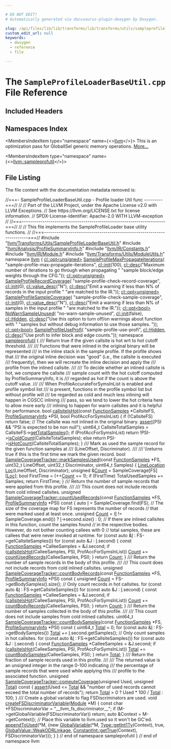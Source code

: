 ```yaml
---

# DO NOT EDIT!
# Automatically generated via docusaurus-plugin-doxygen by Doxygen.

slug: /api/files/lib/lib/transforms/lib/transforms/utils/sampleprofileloaderbaseutil-cpp
custom_edit_url: null
keywords:
  - doxygen
  - reference
  - file

---
```





# The `SampleProfileLoaderBaseUtil.cpp` File Reference

<DoxygenPage pluginConfig={pluginConfig}>



## Included Headers

<IncludesList>
<IncludesListItem
  filePath="llvm/Transforms/Utils/SampleProfileLoaderBaseUtil.h"
  permalink="/docs/api/files/include/include/llvm/include/llvm/transforms/include/llvm/transforms/utils/sampleprofileloaderbaseutil-h"
  isLocal="true" />
<IncludesListItem
  filePath="llvm/Analysis/ProfileSummaryInfo.h"
  permalink="/docs/api/files/include/include/llvm/include/llvm/analysis/profilesummaryinfo-h"
  isLocal="true" />
<IncludesListItem
  filePath="llvm/IR/Constants.h"
  permalink="/docs/api/files/include/include/llvm/include/llvm/ir/constants-h"
  isLocal="true" />
<IncludesListItem
  filePath="llvm/IR/Module.h"
  permalink="/docs/api/files/include/include/llvm/include/llvm/ir/module-h"
  isLocal="true" />
<IncludesListItem
  filePath="llvm/Transforms/Utils/ModuleUtils.h"
  permalink="/docs/api/files/include/include/llvm/include/llvm/transforms/include/llvm/transforms/utils/moduleutils-h"
  isLocal="true" />
</IncludesList>

## Namespaces Index

<MembersIndex>

<MembersIndexItem
  type="namespace"
  name={<><a href="/docs/api/namespaces/llvm">llvm</a></>}>
This is an optimization pass for GlobalISel generic memory operations. <a href="/docs/api/namespaces/llvm/#details">More...</a>
</MembersIndexItem>

<MembersIndexItem
  type="namespace"
  name={<><a href="/docs/api/namespaces/llvm/sampleprofutil">llvm::sampleprofutil</a></>}>
</MembersIndexItem>

</MembersIndex>


## File Listing

The file content with the documentation metadata removed is:

<ProgramListing>

<Link id="l00001" /><CodeLine lineNumber="1"><span class="doxyHighlightComment">//===- SampleProfileLoaderBaseUtil.cpp - Profile loader Util func ---------===//</span></CodeLine>
<Link id="l00002" /><CodeLine lineNumber="2"><span class="doxyHighlightComment">//</span></CodeLine>
<Link id="l00003" /><CodeLine lineNumber="3"><span class="doxyHighlightComment">// Part of the LLVM Project, under the Apache License v2.0 with LLVM Exceptions.</span></CodeLine>
<Link id="l00004" /><CodeLine lineNumber="4"><span class="doxyHighlightComment">// See https://llvm.org/LICENSE.txt for license information.</span></CodeLine>
<Link id="l00005" /><CodeLine lineNumber="5"><span class="doxyHighlightComment">// SPDX-License-Identifier: Apache-2.0 WITH LLVM-exception</span></CodeLine>
<Link id="l00006" /><CodeLine lineNumber="6"><span class="doxyHighlightComment">//</span></CodeLine>
<Link id="l00007" /><CodeLine lineNumber="7"><span class="doxyHighlightComment">//===----------------------------------------------------------------------===//</span></CodeLine>
<Link id="l00008" /><CodeLine lineNumber="8"><span class="doxyHighlightComment">//</span></CodeLine>
<Link id="l00009" /><CodeLine lineNumber="9"><span class="doxyHighlightComment">// This file implements the SampleProfileLoader base utility functions.</span></CodeLine>
<Link id="l00010" /><CodeLine lineNumber="10"><span class="doxyHighlightComment">//</span></CodeLine>
<Link id="l00011" /><CodeLine lineNumber="11"><span class="doxyHighlightComment">//===----------------------------------------------------------------------===//</span></CodeLine>
<Link id="l00012" /><CodeLine lineNumber="12"></CodeLine>
<Link id="l00013" /><CodeLine lineNumber="13"><span class="doxyHighlightPreprocessor">#include &quot;<a href="/docs/api/files/include/include/llvm/include/llvm/transforms/include/llvm/transforms/utils/sampleprofileloaderbaseutil-h">llvm/Transforms/Utils/SampleProfileLoaderBaseUtil.h</a>&quot;</span></CodeLine>
<Link id="l00014" /><CodeLine lineNumber="14"><span class="doxyHighlightPreprocessor">#include &quot;<a href="/docs/api/files/include/include/llvm/include/llvm/analysis/profilesummaryinfo-h">llvm/Analysis/ProfileSummaryInfo.h</a>&quot;</span></CodeLine>
<Link id="l00015" /><CodeLine lineNumber="15"><span class="doxyHighlightPreprocessor">#include &quot;<a href="/docs/api/files/include/include/llvm/include/llvm/ir/constants-h">llvm/IR/Constants.h</a>&quot;</span></CodeLine>
<Link id="l00016" /><CodeLine lineNumber="16"><span class="doxyHighlightPreprocessor">#include &quot;<a href="/docs/api/files/include/include/llvm/include/llvm/ir/module-h">llvm/IR/Module.h</a>&quot;</span></CodeLine>
<Link id="l00017" /><CodeLine lineNumber="17"><span class="doxyHighlightPreprocessor">#include &quot;<a href="/docs/api/files/include/include/llvm/include/llvm/transforms/include/llvm/transforms/utils/moduleutils-h">llvm/Transforms/Utils/ModuleUtils.h</a>&quot;</span></CodeLine>
<Link id="l00018" /><CodeLine lineNumber="18"></CodeLine>
<Link id="l00019" /><CodeLine lineNumber="19"><span class="doxyHighlightKeyword">namespace </span><span class="doxyHighlight"><a href="/docs/api/namespaces/llvm">llvm</a> &#123;</span></CodeLine>
<Link id="l00020" /><CodeLine lineNumber="20"></CodeLine>
<Link id="l00021" /><CodeLine lineNumber="21" lineLink="/docs/api/namespaces/llvm/#aba7e60d95a0e81f95d28c088a299e965"><span class="doxyHighlight"><a href="/docs/api/classes/llvm/cl/opt">cl::opt&lt;unsigned&gt;</a> <a href="/docs/api/namespaces/llvm/#a52f8beb60878a03b2ea1f75b6c2e08b9">SampleProfileMaxPropagateIterations</a>(</span></CodeLine>
<Link id="l00022" /><CodeLine lineNumber="22"><span class="doxyHighlight">    </span><span class="doxyHighlightStringLiteral">&quot;sample-profile-max-propagate-iterations&quot;</span><span class="doxyHighlight">, <a href="/docs/api/namespaces/llvm/cl/#ac12e6a8f3a1b511f0dee2ed6de0ae806">cl::init</a>(100),</span></CodeLine>
<Link id="l00023" /><CodeLine lineNumber="23"><span class="doxyHighlight">    <a href="/docs/api/structs/llvm/cl/desc">cl::desc</a>(</span><span class="doxyHighlightStringLiteral">&quot;Maximum number of iterations to go through when propagating &quot;</span></CodeLine>
<Link id="l00024" /><CodeLine lineNumber="24"><span class="doxyHighlight">             </span><span class="doxyHighlightStringLiteral">&quot;sample block/edge weights through the CFG.&quot;</span><span class="doxyHighlight">));</span></CodeLine>
<Link id="l00025" /><CodeLine lineNumber="25"></CodeLine>
<Link id="l00026" /><CodeLine lineNumber="26" lineLink="/docs/api/namespaces/llvm/#a3c957df86911a5f87e32af76ae98d2d8"><span class="doxyHighlight"><a href="/docs/api/classes/llvm/cl/opt">cl::opt&lt;unsigned&gt;</a> <a href="/docs/api/namespaces/llvm/#a4f549b38dfc4e0ddd2c4769bb63e03be">SampleProfileRecordCoverage</a>(</span></CodeLine>
<Link id="l00027" /><CodeLine lineNumber="27"><span class="doxyHighlight">    </span><span class="doxyHighlightStringLiteral">&quot;sample-profile-check-record-coverage&quot;</span><span class="doxyHighlight">, <a href="/docs/api/namespaces/llvm/cl/#ac12e6a8f3a1b511f0dee2ed6de0ae806">cl::init</a>(0), <a href="/docs/api/structs/llvm/cl/value-desc">cl::value&#95;desc</a>(</span><span class="doxyHighlightStringLiteral">&quot;N&quot;</span><span class="doxyHighlight">),</span></CodeLine>
<Link id="l00028" /><CodeLine lineNumber="28"><span class="doxyHighlight">    <a href="/docs/api/structs/llvm/cl/desc">cl::desc</a>(</span><span class="doxyHighlightStringLiteral">&quot;Emit a warning if less than N% of records in the input profile &quot;</span></CodeLine>
<Link id="l00029" /><CodeLine lineNumber="29"><span class="doxyHighlight">             </span><span class="doxyHighlightStringLiteral">&quot;are matched to the IR.&quot;</span><span class="doxyHighlight">));</span></CodeLine>
<Link id="l00030" /><CodeLine lineNumber="30"></CodeLine>
<Link id="l00031" /><CodeLine lineNumber="31" lineLink="/docs/api/namespaces/llvm/#abb7c34b7ae04d26f7422bc8898af33b2"><span class="doxyHighlight"><a href="/docs/api/classes/llvm/cl/opt">cl::opt&lt;unsigned&gt;</a> <a href="/docs/api/namespaces/llvm/#a4c0c9d54b482a33deaf3c8c2b5a05652">SampleProfileSampleCoverage</a>(</span></CodeLine>
<Link id="l00032" /><CodeLine lineNumber="32"><span class="doxyHighlight">    </span><span class="doxyHighlightStringLiteral">&quot;sample-profile-check-sample-coverage&quot;</span><span class="doxyHighlight">, <a href="/docs/api/namespaces/llvm/cl/#ac12e6a8f3a1b511f0dee2ed6de0ae806">cl::init</a>(0), <a href="/docs/api/structs/llvm/cl/value-desc">cl::value&#95;desc</a>(</span><span class="doxyHighlightStringLiteral">&quot;N&quot;</span><span class="doxyHighlight">),</span></CodeLine>
<Link id="l00033" /><CodeLine lineNumber="33"><span class="doxyHighlight">    <a href="/docs/api/structs/llvm/cl/desc">cl::desc</a>(</span><span class="doxyHighlightStringLiteral">&quot;Emit a warning if less than N% of samples in the input profile &quot;</span></CodeLine>
<Link id="l00034" /><CodeLine lineNumber="34"><span class="doxyHighlight">             </span><span class="doxyHighlightStringLiteral">&quot;are matched to the IR.&quot;</span><span class="doxyHighlight">));</span></CodeLine>
<Link id="l00035" /><CodeLine lineNumber="35"></CodeLine>
<Link id="l00036" /><CodeLine lineNumber="36" lineLink="/docs/api/namespaces/llvm/#a5025cea5e5508953a2b74aff59c44428"><span class="doxyHighlight"><a href="/docs/api/classes/llvm/cl/opt">cl::opt&lt;bool&gt;</a> <a href="/docs/api/namespaces/llvm/#a921b74c15d3400979374dec5abb8ea31">NoWarnSampleUnused</a>(</span></CodeLine>
<Link id="l00037" /><CodeLine lineNumber="37"><span class="doxyHighlight">    </span><span class="doxyHighlightStringLiteral">&quot;no-warn-sample-unused&quot;</span><span class="doxyHighlight">, <a href="/docs/api/namespaces/llvm/cl/#ac12e6a8f3a1b511f0dee2ed6de0ae806">cl::init</a>(</span><span class="doxyHighlightKeyword">false</span><span class="doxyHighlight">), <a href="/docs/api/namespaces/llvm/cl/#a68075925a54790e71ca790e1d4f21a40a263ac008d8d31f13ce460395fc4cf7e6">cl::Hidden</a>,</span></CodeLine>
<Link id="l00038" /><CodeLine lineNumber="38"><span class="doxyHighlight">    <a href="/docs/api/structs/llvm/cl/desc">cl::desc</a>(</span><span class="doxyHighlightStringLiteral">&quot;Use this option to turn off/on warnings about function with &quot;</span></CodeLine>
<Link id="l00039" /><CodeLine lineNumber="39"><span class="doxyHighlight">             </span><span class="doxyHighlightStringLiteral">&quot;samples but without debug information to use those samples. &quot;</span><span class="doxyHighlight">));</span></CodeLine>
<Link id="l00040" /><CodeLine lineNumber="40"></CodeLine>
<Link id="l00041" /><CodeLine lineNumber="41" lineLink="/docs/api/namespaces/llvm/#a08f612e50e4513ed040125fa3d1a35dc"><span class="doxyHighlight"><a href="/docs/api/classes/llvm/cl/opt">cl::opt&lt;bool&gt;</a> <a href="/docs/api/namespaces/llvm/#a6074db8acc6aa7a2f810d5918a793e87">SampleProfileUseProfi</a>(</span></CodeLine>
<Link id="l00042" /><CodeLine lineNumber="42"><span class="doxyHighlight">    </span><span class="doxyHighlightStringLiteral">&quot;sample-profile-use-profi&quot;</span><span class="doxyHighlight">, <a href="/docs/api/namespaces/llvm/cl/#a68075925a54790e71ca790e1d4f21a40a263ac008d8d31f13ce460395fc4cf7e6">cl::Hidden</a>,</span></CodeLine>
<Link id="l00043" /><CodeLine lineNumber="43"><span class="doxyHighlight">    <a href="/docs/api/structs/llvm/cl/desc">cl::desc</a>(</span><span class="doxyHighlightStringLiteral">&quot;Use profi to infer block and edge counts.&quot;</span><span class="doxyHighlight">));</span></CodeLine>
<Link id="l00044" /><CodeLine lineNumber="44"></CodeLine>
<Link id="l00045" /><CodeLine lineNumber="45"><span class="doxyHighlightKeyword">namespace </span><span class="doxyHighlight"><a href="/docs/api/namespaces/llvm/sampleprofutil">sampleprofutil</a> &#123;</span></CodeLine>
<Link id="l00046" /><CodeLine lineNumber="46"></CodeLine>
<Link id="l00047" /><CodeLine lineNumber="47"><span class="doxyHighlightComment">/// Return true if the given callsite is hot wrt to hot cutoff threshold.</span></CodeLine>
<Link id="l00048" /><CodeLine lineNumber="48"><span class="doxyHighlightComment">///</span></CodeLine>
<Link id="l00049" /><CodeLine lineNumber="49"><span class="doxyHighlightComment">/// Functions that were inlined in the original binary will be represented</span></CodeLine>
<Link id="l00050" /><CodeLine lineNumber="50"><span class="doxyHighlightComment">/// in the inline stack in the sample profile. If the profile shows that</span></CodeLine>
<Link id="l00051" /><CodeLine lineNumber="51"><span class="doxyHighlightComment">/// the original inline decision was &quot;good&quot; (i.e., the callsite is executed</span></CodeLine>
<Link id="l00052" /><CodeLine lineNumber="52"><span class="doxyHighlightComment">/// frequently), then we will recreate the inline decision and apply the</span></CodeLine>
<Link id="l00053" /><CodeLine lineNumber="53"><span class="doxyHighlightComment">/// profile from the inlined callsite.</span></CodeLine>
<Link id="l00054" /><CodeLine lineNumber="54"><span class="doxyHighlightComment">///</span></CodeLine>
<Link id="l00055" /><CodeLine lineNumber="55"><span class="doxyHighlightComment">/// To decide whether an inlined callsite is hot, we compare the callsite</span></CodeLine>
<Link id="l00056" /><CodeLine lineNumber="56"><span class="doxyHighlightComment">/// sample count with the hot cutoff computed by ProfileSummaryInfo, it is</span></CodeLine>
<Link id="l00057" /><CodeLine lineNumber="57"><span class="doxyHighlightComment">/// regarded as hot if the count is above the cutoff value.</span></CodeLine>
<Link id="l00058" /><CodeLine lineNumber="58"><span class="doxyHighlightComment">///</span></CodeLine>
<Link id="l00059" /><CodeLine lineNumber="59"><span class="doxyHighlightComment">/// When ProfileAccurateForSymsInList is enabled and profile symbol list</span></CodeLine>
<Link id="l00060" /><CodeLine lineNumber="60"><span class="doxyHighlightComment">/// is present, functions in the profile symbol list but without profile will</span></CodeLine>
<Link id="l00061" /><CodeLine lineNumber="61"><span class="doxyHighlightComment">/// be regarded as cold and much less inlining will happen in CGSCC inlining</span></CodeLine>
<Link id="l00062" /><CodeLine lineNumber="62"><span class="doxyHighlightComment">/// pass, so we tend to lower the hot criteria here to allow more early</span></CodeLine>
<Link id="l00063" /><CodeLine lineNumber="63"><span class="doxyHighlightComment">/// inlining to happen for warm callsites and it is helpful for performance.</span></CodeLine>
<Link id="l00064" /><CodeLine lineNumber="64" lineLink="/docs/api/namespaces/llvm/sampleprofutil/#ab6789a9522443425d339fa34c25f89d5"><span class="doxyHighlightKeywordType">bool</span><span class="doxyHighlight"> <a href="/docs/api/namespaces/llvm/sampleprofutil/#ab6789a9522443425d339fa34c25f89d5">callsiteIsHot</a>(</span><span class="doxyHighlightKeyword">const</span><span class="doxyHighlight"> <a href="/docs/api/classes/llvm/sampleprof/functionsamples">FunctionSamples</a> &#42;CallsiteFS, <a href="/docs/api/classes/llvm/profilesummaryinfo">ProfileSummaryInfo</a> &#42;PSI,</span></CodeLine>
<Link id="l00065" /><CodeLine lineNumber="65"><span class="doxyHighlight">                   </span><span class="doxyHighlightKeywordType">bool</span><span class="doxyHighlight"> ProfAccForSymsInList) &#123;</span></CodeLine>
<Link id="l00066" /><CodeLine lineNumber="66"><span class="doxyHighlight">  </span><span class="doxyHighlightKeywordFlow">if</span><span class="doxyHighlight"> (!CallsiteFS)</span></CodeLine>
<Link id="l00067" /><CodeLine lineNumber="67"><span class="doxyHighlight">    </span><span class="doxyHighlightKeywordFlow">return</span><span class="doxyHighlight"> </span><span class="doxyHighlightKeyword">false</span><span class="doxyHighlight">; </span><span class="doxyHighlightComment">// The callsite was not inlined in the original binary.</span></CodeLine>
<Link id="l00068" /><CodeLine lineNumber="68"></CodeLine>
<Link id="l00069" /><CodeLine lineNumber="69"><span class="doxyHighlight">  <a href="/docs/api/files/lib/lib/target/lib/target/amdgpu/silowercontrolflow-cpp/#a4868c5d81c5ccc98c47aeab6244346a0">assert</a>(PSI &amp;&amp; </span><span class="doxyHighlightStringLiteral">&quot;PSI is expected to be non null&quot;</span><span class="doxyHighlight">);</span></CodeLine>
<Link id="l00070" /><CodeLine lineNumber="70"><span class="doxyHighlight">  uint64&#95;t CallsiteTotalSamples = CallsiteFS-&gt;<a href="/docs/api/classes/llvm/sampleprof/functionsamples/#adb2786061d3e569b42b7d661ccc57484">getTotalSamples</a>();</span></CodeLine>
<Link id="l00071" /><CodeLine lineNumber="71"><span class="doxyHighlight">  </span><span class="doxyHighlightKeywordFlow">if</span><span class="doxyHighlight"> (ProfAccForSymsInList)</span></CodeLine>
<Link id="l00072" /><CodeLine lineNumber="72"><span class="doxyHighlight">    </span><span class="doxyHighlightKeywordFlow">return</span><span class="doxyHighlight"> !PSI-&gt;<a href="/docs/api/classes/llvm/profilesummaryinfo/#a5f58eb949321536363605ac9920a95cb">isColdCount</a>(CallsiteTotalSamples);</span></CodeLine>
<Link id="l00073" /><CodeLine lineNumber="73"><span class="doxyHighlight">  </span><span class="doxyHighlightKeywordFlow">else</span></CodeLine>
<Link id="l00074" /><CodeLine lineNumber="74"><span class="doxyHighlight">    </span><span class="doxyHighlightKeywordFlow">return</span><span class="doxyHighlight"> PSI-&gt;<a href="/docs/api/classes/llvm/profilesummaryinfo/#ac46d4d55dd867977ba88d57a170e31de">isHotCount</a>(CallsiteTotalSamples);</span></CodeLine>
<Link id="l00075" /><CodeLine lineNumber="75"><span class="doxyHighlight">&#125;</span></CodeLine>
<Link id="l00076" /><CodeLine lineNumber="76"></CodeLine>
<Link id="l00077" /><CodeLine lineNumber="77"><span class="doxyHighlightComment">/// Mark as used the sample record for the given function samples at</span></CodeLine>
<Link id="l00078" /><CodeLine lineNumber="78"><span class="doxyHighlightComment">/// (LineOffset, Discriminator).</span></CodeLine>
<Link id="l00079" /><CodeLine lineNumber="79"><span class="doxyHighlightComment">///</span></CodeLine>
<Link id="l00080" /><CodeLine lineNumber="80"><span class="doxyHighlightComment">/// \\returns true if this is the first time we mark the given record.</span></CodeLine>
<Link id="l00081" /><CodeLine lineNumber="81" lineLink="/docs/api/classes/llvm/sampleprofutil/samplecoveragetracker/#adb303c9c849d1db014aac9dc66d344c8"><span class="doxyHighlightKeywordType">bool</span><span class="doxyHighlight"> <a href="/docs/api/classes/llvm/sampleprofutil/samplecoveragetracker/#adb303c9c849d1db014aac9dc66d344c8">SampleCoverageTracker::markSamplesUsed</a>(</span><span class="doxyHighlightKeyword">const</span><span class="doxyHighlight"> <a href="/docs/api/classes/llvm/sampleprof/functionsamples">FunctionSamples</a> &#42;FS,</span></CodeLine>
<Link id="l00082" /><CodeLine lineNumber="82"><span class="doxyHighlight">                                            uint32&#95;t LineOffset,</span></CodeLine>
<Link id="l00083" /><CodeLine lineNumber="83"><span class="doxyHighlight">                                            uint32&#95;t Discriminator,</span></CodeLine>
<Link id="l00084" /><CodeLine lineNumber="84"><span class="doxyHighlight">                                            uint64&#95;t Samples) &#123;</span></CodeLine>
<Link id="l00085" /><CodeLine lineNumber="85"><span class="doxyHighlight">  <a href="/docs/api/structs/llvm/sampleprof/linelocation">LineLocation</a> <a href="/docs/api/namespaces/llvm/loc">Loc</a>(LineOffset, Discriminator);</span></CodeLine>
<Link id="l00086" /><CodeLine lineNumber="86"><span class="doxyHighlight">  </span><span class="doxyHighlightKeywordType">unsigned</span><span class="doxyHighlight"> &amp;<a href="/docs/api/namespaces/llvm/#a845e08be4b0320d66901a66b0c0e9509">Count</a> = SampleCoverage&#91;FS&#93;&#91;<a href="/docs/api/namespaces/llvm/loc">Loc</a>&#93;;</span></CodeLine>
<Link id="l00087" /><CodeLine lineNumber="87"><span class="doxyHighlight">  </span><span class="doxyHighlightKeywordType">bool</span><span class="doxyHighlight"> FirstTime = (++<a href="/docs/api/namespaces/llvm/#a845e08be4b0320d66901a66b0c0e9509">Count</a> == 1);</span></CodeLine>
<Link id="l00088" /><CodeLine lineNumber="88"><span class="doxyHighlight">  </span><span class="doxyHighlightKeywordFlow">if</span><span class="doxyHighlight"> (FirstTime)</span></CodeLine>
<Link id="l00089" /><CodeLine lineNumber="89"><span class="doxyHighlight">    TotalUsedSamples += Samples;</span></CodeLine>
<Link id="l00090" /><CodeLine lineNumber="90"><span class="doxyHighlight">  </span><span class="doxyHighlightKeywordFlow">return</span><span class="doxyHighlight"> FirstTime;</span></CodeLine>
<Link id="l00091" /><CodeLine lineNumber="91"><span class="doxyHighlight">&#125;</span></CodeLine>
<Link id="l00092" /><CodeLine lineNumber="92"></CodeLine>
<Link id="l00093" /><CodeLine lineNumber="93"><span class="doxyHighlightComment">/// Return the number of sample records that were applied from this profile.</span></CodeLine>
<Link id="l00094" /><CodeLine lineNumber="94"><span class="doxyHighlightComment">///</span></CodeLine>
<Link id="l00095" /><CodeLine lineNumber="95"><span class="doxyHighlightComment">/// This count does not include records from cold inlined callsites.</span></CodeLine>
<Link id="l00096" /><CodeLine lineNumber="96"><span class="doxyHighlightKeywordType">unsigned</span></CodeLine>
<Link id="l00097" /><CodeLine lineNumber="97" lineLink="/docs/api/classes/llvm/sampleprofutil/samplecoveragetracker/#a3dd722b8bbc4b043fd9a360f68aead04"><span class="doxyHighlight"><a href="/docs/api/classes/llvm/sampleprofutil/samplecoveragetracker/#a3dd722b8bbc4b043fd9a360f68aead04">SampleCoverageTracker::countUsedRecords</a>(</span><span class="doxyHighlightKeyword">const</span><span class="doxyHighlight"> <a href="/docs/api/classes/llvm/sampleprof/functionsamples">FunctionSamples</a> &#42;FS,</span></CodeLine>
<Link id="l00098" /><CodeLine lineNumber="98"><span class="doxyHighlight">                                        <a href="/docs/api/classes/llvm/profilesummaryinfo">ProfileSummaryInfo</a> &#42;PSI)</span><span class="doxyHighlightKeyword"> const </span><span class="doxyHighlight">&#123;</span></CodeLine>
<Link id="l00099" /><CodeLine lineNumber="99"><span class="doxyHighlight">  </span><span class="doxyHighlightKeyword">auto</span><span class="doxyHighlight"> <a href="/docs/api/files/lib/lib/support/md5-cpp/#ac0eafdc9ee161b71e7af98af736952fd">I</a> = SampleCoverage.find(FS);</span></CodeLine>
<Link id="l00100" /><CodeLine lineNumber="100"></CodeLine>
<Link id="l00101" /><CodeLine lineNumber="101"><span class="doxyHighlight">  </span><span class="doxyHighlightComment">// The size of the coverage map for FS represents the number of records</span></CodeLine>
<Link id="l00102" /><CodeLine lineNumber="102"><span class="doxyHighlight">  </span><span class="doxyHighlightComment">// that were marked used at least once.</span></CodeLine>
<Link id="l00103" /><CodeLine lineNumber="103"><span class="doxyHighlight">  </span><span class="doxyHighlightKeywordType">unsigned</span><span class="doxyHighlight"> <a href="/docs/api/namespaces/llvm/#a845e08be4b0320d66901a66b0c0e9509">Count</a> = (<a href="/docs/api/files/lib/lib/support/md5-cpp/#ac0eafdc9ee161b71e7af98af736952fd">I</a> != SampleCoverage.end()) ? <a href="/docs/api/files/lib/lib/support/md5-cpp/#ac0eafdc9ee161b71e7af98af736952fd">I</a>-&gt;second.size() : 0;</span></CodeLine>
<Link id="l00104" /><CodeLine lineNumber="104"></CodeLine>
<Link id="l00105" /><CodeLine lineNumber="105"><span class="doxyHighlight">  </span><span class="doxyHighlightComment">// If there are inlined callsites in this function, count the samples found</span></CodeLine>
<Link id="l00106" /><CodeLine lineNumber="106"><span class="doxyHighlight">  </span><span class="doxyHighlightComment">// in the respective bodies. However, do not bother counting callees with 0</span></CodeLine>
<Link id="l00107" /><CodeLine lineNumber="107"><span class="doxyHighlight">  </span><span class="doxyHighlightComment">// total samples, these are callees that were never invoked at runtime.</span></CodeLine>
<Link id="l00108" /><CodeLine lineNumber="108"><span class="doxyHighlight">  </span><span class="doxyHighlightKeywordFlow">for</span><span class="doxyHighlight"> (</span><span class="doxyHighlightKeyword">const</span><span class="doxyHighlight"> </span><span class="doxyHighlightKeyword">auto</span><span class="doxyHighlight"> &amp;<a href="/docs/api/files/lib/lib/support/md5-cpp/#ac0eafdc9ee161b71e7af98af736952fd">I</a> : FS-&gt;getCallsiteSamples())</span></CodeLine>
<Link id="l00109" /><CodeLine lineNumber="109"><span class="doxyHighlight">    </span><span class="doxyHighlightKeywordFlow">for</span><span class="doxyHighlight"> (</span><span class="doxyHighlightKeyword">const</span><span class="doxyHighlight"> </span><span class="doxyHighlightKeyword">auto</span><span class="doxyHighlight"> &amp;J : <a href="/docs/api/files/lib/lib/support/md5-cpp/#ac0eafdc9ee161b71e7af98af736952fd">I</a>.second) &#123;</span></CodeLine>
<Link id="l00110" /><CodeLine lineNumber="110"><span class="doxyHighlight">      </span><span class="doxyHighlightKeyword">const</span><span class="doxyHighlight"> <a href="/docs/api/classes/llvm/sampleprof/functionsamples">FunctionSamples</a> &#42;CalleeSamples = &amp;J.second;</span></CodeLine>
<Link id="l00111" /><CodeLine lineNumber="111"><span class="doxyHighlight">      </span><span class="doxyHighlightKeywordFlow">if</span><span class="doxyHighlight"> (<a href="/docs/api/namespaces/llvm/sampleprofutil/#ab6789a9522443425d339fa34c25f89d5">callsiteIsHot</a>(CalleeSamples, PSI, ProfAccForSymsInList))</span></CodeLine>
<Link id="l00112" /><CodeLine lineNumber="112"><span class="doxyHighlight">        <a href="/docs/api/namespaces/llvm/#a845e08be4b0320d66901a66b0c0e9509">Count</a> += <a href="/docs/api/classes/llvm/sampleprofutil/samplecoveragetracker/#a3dd722b8bbc4b043fd9a360f68aead04">countUsedRecords</a>(CalleeSamples, PSI);</span></CodeLine>
<Link id="l00113" /><CodeLine lineNumber="113"><span class="doxyHighlight">    &#125;</span></CodeLine>
<Link id="l00114" /><CodeLine lineNumber="114"></CodeLine>
<Link id="l00115" /><CodeLine lineNumber="115"><span class="doxyHighlight">  </span><span class="doxyHighlightKeywordFlow">return</span><span class="doxyHighlight"> <a href="/docs/api/namespaces/llvm/#a845e08be4b0320d66901a66b0c0e9509">Count</a>;</span></CodeLine>
<Link id="l00116" /><CodeLine lineNumber="116"><span class="doxyHighlight">&#125;</span></CodeLine>
<Link id="l00117" /><CodeLine lineNumber="117"></CodeLine>
<Link id="l00118" /><CodeLine lineNumber="118"><span class="doxyHighlightComment">/// Return the number of sample records in the body of this profile.</span></CodeLine>
<Link id="l00119" /><CodeLine lineNumber="119"><span class="doxyHighlightComment">///</span></CodeLine>
<Link id="l00120" /><CodeLine lineNumber="120"><span class="doxyHighlightComment">/// This count does not include records from cold inlined callsites.</span></CodeLine>
<Link id="l00121" /><CodeLine lineNumber="121"><span class="doxyHighlightKeywordType">unsigned</span></CodeLine>
<Link id="l00122" /><CodeLine lineNumber="122" lineLink="/docs/api/classes/llvm/sampleprofutil/samplecoveragetracker/#a115955d2509b80c7c2c435899404b086"><span class="doxyHighlight"><a href="/docs/api/classes/llvm/sampleprofutil/samplecoveragetracker/#a115955d2509b80c7c2c435899404b086">SampleCoverageTracker::countBodyRecords</a>(</span><span class="doxyHighlightKeyword">const</span><span class="doxyHighlight"> <a href="/docs/api/classes/llvm/sampleprof/functionsamples">FunctionSamples</a> &#42;FS,</span></CodeLine>
<Link id="l00123" /><CodeLine lineNumber="123"><span class="doxyHighlight">                                        <a href="/docs/api/classes/llvm/profilesummaryinfo">ProfileSummaryInfo</a> &#42;PSI)</span><span class="doxyHighlightKeyword"> const </span><span class="doxyHighlight">&#123;</span></CodeLine>
<Link id="l00124" /><CodeLine lineNumber="124"><span class="doxyHighlight">  </span><span class="doxyHighlightKeywordType">unsigned</span><span class="doxyHighlight"> <a href="/docs/api/namespaces/llvm/#a845e08be4b0320d66901a66b0c0e9509">Count</a> = FS-&gt;getBodySamples().size();</span></CodeLine>
<Link id="l00125" /><CodeLine lineNumber="125"></CodeLine>
<Link id="l00126" /><CodeLine lineNumber="126"><span class="doxyHighlight">  </span><span class="doxyHighlightComment">// Only count records in hot callsites.</span></CodeLine>
<Link id="l00127" /><CodeLine lineNumber="127"><span class="doxyHighlight">  </span><span class="doxyHighlightKeywordFlow">for</span><span class="doxyHighlight"> (</span><span class="doxyHighlightKeyword">const</span><span class="doxyHighlight"> </span><span class="doxyHighlightKeyword">auto</span><span class="doxyHighlight"> &amp;<a href="/docs/api/files/lib/lib/support/md5-cpp/#ac0eafdc9ee161b71e7af98af736952fd">I</a> : FS-&gt;getCallsiteSamples())</span></CodeLine>
<Link id="l00128" /><CodeLine lineNumber="128"><span class="doxyHighlight">    </span><span class="doxyHighlightKeywordFlow">for</span><span class="doxyHighlight"> (</span><span class="doxyHighlightKeyword">const</span><span class="doxyHighlight"> </span><span class="doxyHighlightKeyword">auto</span><span class="doxyHighlight"> &amp;J : <a href="/docs/api/files/lib/lib/support/md5-cpp/#ac0eafdc9ee161b71e7af98af736952fd">I</a>.second) &#123;</span></CodeLine>
<Link id="l00129" /><CodeLine lineNumber="129"><span class="doxyHighlight">      </span><span class="doxyHighlightKeyword">const</span><span class="doxyHighlight"> <a href="/docs/api/classes/llvm/sampleprof/functionsamples">FunctionSamples</a> &#42;CalleeSamples = &amp;J.second;</span></CodeLine>
<Link id="l00130" /><CodeLine lineNumber="130"><span class="doxyHighlight">      </span><span class="doxyHighlightKeywordFlow">if</span><span class="doxyHighlight"> (<a href="/docs/api/namespaces/llvm/sampleprofutil/#ab6789a9522443425d339fa34c25f89d5">callsiteIsHot</a>(CalleeSamples, PSI, ProfAccForSymsInList))</span></CodeLine>
<Link id="l00131" /><CodeLine lineNumber="131"><span class="doxyHighlight">        <a href="/docs/api/namespaces/llvm/#a845e08be4b0320d66901a66b0c0e9509">Count</a> += <a href="/docs/api/classes/llvm/sampleprofutil/samplecoveragetracker/#a115955d2509b80c7c2c435899404b086">countBodyRecords</a>(CalleeSamples, PSI);</span></CodeLine>
<Link id="l00132" /><CodeLine lineNumber="132"><span class="doxyHighlight">    &#125;</span></CodeLine>
<Link id="l00133" /><CodeLine lineNumber="133"></CodeLine>
<Link id="l00134" /><CodeLine lineNumber="134"><span class="doxyHighlight">  </span><span class="doxyHighlightKeywordFlow">return</span><span class="doxyHighlight"> <a href="/docs/api/namespaces/llvm/#a845e08be4b0320d66901a66b0c0e9509">Count</a>;</span></CodeLine>
<Link id="l00135" /><CodeLine lineNumber="135"><span class="doxyHighlight">&#125;</span></CodeLine>
<Link id="l00136" /><CodeLine lineNumber="136"></CodeLine>
<Link id="l00137" /><CodeLine lineNumber="137"><span class="doxyHighlightComment">/// Return the number of samples collected in the body of this profile.</span></CodeLine>
<Link id="l00138" /><CodeLine lineNumber="138"><span class="doxyHighlightComment">///</span></CodeLine>
<Link id="l00139" /><CodeLine lineNumber="139"><span class="doxyHighlightComment">/// This count does not include samples from cold inlined callsites.</span></CodeLine>
<Link id="l00140" /><CodeLine lineNumber="140"><span class="doxyHighlight">uint64&#95;t</span></CodeLine>
<Link id="l00141" /><CodeLine lineNumber="141" lineLink="/docs/api/classes/llvm/sampleprofutil/samplecoveragetracker/#a982cd37395d6c62bb2030d3e1b09b4d0"><span class="doxyHighlight"><a href="/docs/api/classes/llvm/sampleprofutil/samplecoveragetracker/#a982cd37395d6c62bb2030d3e1b09b4d0">SampleCoverageTracker::countBodySamples</a>(</span><span class="doxyHighlightKeyword">const</span><span class="doxyHighlight"> <a href="/docs/api/classes/llvm/sampleprof/functionsamples">FunctionSamples</a> &#42;FS,</span></CodeLine>
<Link id="l00142" /><CodeLine lineNumber="142"><span class="doxyHighlight">                                        <a href="/docs/api/classes/llvm/profilesummaryinfo">ProfileSummaryInfo</a> &#42;PSI)</span><span class="doxyHighlightKeyword"> const </span><span class="doxyHighlight">&#123;</span></CodeLine>
<Link id="l00143" /><CodeLine lineNumber="143"><span class="doxyHighlight">  uint64&#95;t <a href="/docs/api/namespaces/llvm/#af5ab7a47bc553dfc3ee92daf969d0d7ca96b0141273eabab320119c467cdcaf17">Total</a> = 0;</span></CodeLine>
<Link id="l00144" /><CodeLine lineNumber="144"><span class="doxyHighlight">  </span><span class="doxyHighlightKeywordFlow">for</span><span class="doxyHighlight"> (</span><span class="doxyHighlightKeyword">const</span><span class="doxyHighlight"> </span><span class="doxyHighlightKeyword">auto</span><span class="doxyHighlight"> &amp;<a href="/docs/api/files/lib/lib/support/md5-cpp/#ac0eafdc9ee161b71e7af98af736952fd">I</a> : FS-&gt;getBodySamples())</span></CodeLine>
<Link id="l00145" /><CodeLine lineNumber="145"><span class="doxyHighlight">    <a href="/docs/api/namespaces/llvm/#af5ab7a47bc553dfc3ee92daf969d0d7ca96b0141273eabab320119c467cdcaf17">Total</a> += <a href="/docs/api/files/lib/lib/support/md5-cpp/#ac0eafdc9ee161b71e7af98af736952fd">I</a>.second.getSamples();</span></CodeLine>
<Link id="l00146" /><CodeLine lineNumber="146"></CodeLine>
<Link id="l00147" /><CodeLine lineNumber="147"><span class="doxyHighlight">  </span><span class="doxyHighlightComment">// Only count samples in hot callsites.</span></CodeLine>
<Link id="l00148" /><CodeLine lineNumber="148"><span class="doxyHighlight">  </span><span class="doxyHighlightKeywordFlow">for</span><span class="doxyHighlight"> (</span><span class="doxyHighlightKeyword">const</span><span class="doxyHighlight"> </span><span class="doxyHighlightKeyword">auto</span><span class="doxyHighlight"> &amp;<a href="/docs/api/files/lib/lib/support/md5-cpp/#ac0eafdc9ee161b71e7af98af736952fd">I</a> : FS-&gt;getCallsiteSamples())</span></CodeLine>
<Link id="l00149" /><CodeLine lineNumber="149"><span class="doxyHighlight">    </span><span class="doxyHighlightKeywordFlow">for</span><span class="doxyHighlight"> (</span><span class="doxyHighlightKeyword">const</span><span class="doxyHighlight"> </span><span class="doxyHighlightKeyword">auto</span><span class="doxyHighlight"> &amp;J : <a href="/docs/api/files/lib/lib/support/md5-cpp/#ac0eafdc9ee161b71e7af98af736952fd">I</a>.second) &#123;</span></CodeLine>
<Link id="l00150" /><CodeLine lineNumber="150"><span class="doxyHighlight">      </span><span class="doxyHighlightKeyword">const</span><span class="doxyHighlight"> <a href="/docs/api/classes/llvm/sampleprof/functionsamples">FunctionSamples</a> &#42;CalleeSamples = &amp;J.second;</span></CodeLine>
<Link id="l00151" /><CodeLine lineNumber="151"><span class="doxyHighlight">      </span><span class="doxyHighlightKeywordFlow">if</span><span class="doxyHighlight"> (<a href="/docs/api/namespaces/llvm/sampleprofutil/#ab6789a9522443425d339fa34c25f89d5">callsiteIsHot</a>(CalleeSamples, PSI, ProfAccForSymsInList))</span></CodeLine>
<Link id="l00152" /><CodeLine lineNumber="152"><span class="doxyHighlight">        <a href="/docs/api/namespaces/llvm/#af5ab7a47bc553dfc3ee92daf969d0d7ca96b0141273eabab320119c467cdcaf17">Total</a> += <a href="/docs/api/classes/llvm/sampleprofutil/samplecoveragetracker/#a982cd37395d6c62bb2030d3e1b09b4d0">countBodySamples</a>(CalleeSamples, PSI);</span></CodeLine>
<Link id="l00153" /><CodeLine lineNumber="153"><span class="doxyHighlight">    &#125;</span></CodeLine>
<Link id="l00154" /><CodeLine lineNumber="154"></CodeLine>
<Link id="l00155" /><CodeLine lineNumber="155"><span class="doxyHighlight">  </span><span class="doxyHighlightKeywordFlow">return</span><span class="doxyHighlight"> <a href="/docs/api/namespaces/llvm/#af5ab7a47bc553dfc3ee92daf969d0d7ca96b0141273eabab320119c467cdcaf17">Total</a>;</span></CodeLine>
<Link id="l00156" /><CodeLine lineNumber="156"><span class="doxyHighlight">&#125;</span></CodeLine>
<Link id="l00157" /><CodeLine lineNumber="157"></CodeLine>
<Link id="l00158" /><CodeLine lineNumber="158"><span class="doxyHighlightComment">/// Return the fraction of sample records used in this profile.</span></CodeLine>
<Link id="l00159" /><CodeLine lineNumber="159"><span class="doxyHighlightComment">///</span></CodeLine>
<Link id="l00160" /><CodeLine lineNumber="160"><span class="doxyHighlightComment">/// The returned value is an unsigned integer in the range 0-100 indicating</span></CodeLine>
<Link id="l00161" /><CodeLine lineNumber="161"><span class="doxyHighlightComment">/// the percentage of sample records that were used while applying this</span></CodeLine>
<Link id="l00162" /><CodeLine lineNumber="162"><span class="doxyHighlightComment">/// profile to the associated function.</span></CodeLine>
<Link id="l00163" /><CodeLine lineNumber="163" lineLink="/docs/api/classes/llvm/sampleprofutil/samplecoveragetracker/#a794d2f372a7bc1e5f5f90bd2bc5ca8d3"><span class="doxyHighlightKeywordType">unsigned</span><span class="doxyHighlight"> <a href="/docs/api/classes/llvm/sampleprofutil/samplecoveragetracker/#a794d2f372a7bc1e5f5f90bd2bc5ca8d3">SampleCoverageTracker::computeCoverage</a>(</span><span class="doxyHighlightKeywordType">unsigned</span><span class="doxyHighlight"> Used,</span></CodeLine>
<Link id="l00164" /><CodeLine lineNumber="164"><span class="doxyHighlight">                                                </span><span class="doxyHighlightKeywordType">unsigned</span><span class="doxyHighlight"> <a href="/docs/api/namespaces/llvm/#af5ab7a47bc553dfc3ee92daf969d0d7ca96b0141273eabab320119c467cdcaf17">Total</a>)</span><span class="doxyHighlightKeyword"> const </span><span class="doxyHighlight">&#123;</span></CodeLine>
<Link id="l00165" /><CodeLine lineNumber="165"><span class="doxyHighlight">  <a href="/docs/api/files/lib/lib/target/lib/target/amdgpu/silowercontrolflow-cpp/#a4868c5d81c5ccc98c47aeab6244346a0">assert</a>(Used &lt;= <a href="/docs/api/namespaces/llvm/#af5ab7a47bc553dfc3ee92daf969d0d7ca96b0141273eabab320119c467cdcaf17">Total</a> &amp;&amp;</span></CodeLine>
<Link id="l00166" /><CodeLine lineNumber="166"><span class="doxyHighlight">         </span><span class="doxyHighlightStringLiteral">&quot;number of used records cannot exceed the total number of records&quot;</span><span class="doxyHighlight">);</span></CodeLine>
<Link id="l00167" /><CodeLine lineNumber="167"><span class="doxyHighlight">  </span><span class="doxyHighlightKeywordFlow">return</span><span class="doxyHighlight"> <a href="/docs/api/namespaces/llvm/#af5ab7a47bc553dfc3ee92daf969d0d7ca96b0141273eabab320119c467cdcaf17">Total</a> &gt; 0 ? Used &#42; 100 / <a href="/docs/api/namespaces/llvm/#af5ab7a47bc553dfc3ee92daf969d0d7ca96b0141273eabab320119c467cdcaf17">Total</a> : 100;</span></CodeLine>
<Link id="l00168" /><CodeLine lineNumber="168"><span class="doxyHighlight">&#125;</span></CodeLine>
<Link id="l00169" /><CodeLine lineNumber="169"></CodeLine>
<Link id="l00170" /><CodeLine lineNumber="170"><span class="doxyHighlightComment">/// Create a global variable to flag FSDiscriminators are used.</span></CodeLine>
<Link id="l00171" /><CodeLine lineNumber="171" lineLink="/docs/api/namespaces/llvm/sampleprofutil/#a9495513e04a8f797cc8723887bdbd13c"><span class="doxyHighlightKeywordType">void</span><span class="doxyHighlight"> <a href="/docs/api/namespaces/llvm/sampleprofutil/#a9495513e04a8f797cc8723887bdbd13c">createFSDiscriminatorVariable</a>(<a href="/docs/api/classes/llvm/module">Module</a> &#42;M) &#123;</span></CodeLine>
<Link id="l00172" /><CodeLine lineNumber="172"><span class="doxyHighlight">  </span><span class="doxyHighlightKeyword">const</span><span class="doxyHighlight"> </span><span class="doxyHighlightKeywordType">char</span><span class="doxyHighlight"> &#42;FSDiscriminatorVar = </span><span class="doxyHighlightStringLiteral">&quot;&#95;&#95;llvm&#95;fs&#95;discriminator&#95;&#95;&quot;</span><span class="doxyHighlight">;</span></CodeLine>
<Link id="l00173" /><CodeLine lineNumber="173"><span class="doxyHighlight">  </span><span class="doxyHighlightKeywordFlow">if</span><span class="doxyHighlight"> (M-&gt;getGlobalVariable(FSDiscriminatorVar))</span></CodeLine>
<Link id="l00174" /><CodeLine lineNumber="174"><span class="doxyHighlight">    </span><span class="doxyHighlightKeywordFlow">return</span><span class="doxyHighlight">;</span></CodeLine>
<Link id="l00175" /><CodeLine lineNumber="175"></CodeLine>
<Link id="l00176" /><CodeLine lineNumber="176"><span class="doxyHighlight">  </span><span class="doxyHighlightKeyword">auto</span><span class="doxyHighlight"> &amp;Context = M-&gt;getContext();</span></CodeLine>
<Link id="l00177" /><CodeLine lineNumber="177"><span class="doxyHighlight">  </span><span class="doxyHighlightComment">// Place this variable to llvm.used so it won&#39;t be GC&#39;ed.</span></CodeLine>
<Link id="l00178" /><CodeLine lineNumber="178"><span class="doxyHighlight">  <a href="/docs/api/namespaces/llvm/#ae879dd14ccc28696f3d8c7b484df3c9a">appendToUsed</a>(&#42;M, &#123;</span><span class="doxyHighlightKeyword">new</span><span class="doxyHighlight"> <a href="/docs/api/classes/llvm/globalvariable">GlobalVariable</a>(&#42;M, <a href="/docs/api/classes/llvm/type/#aa75984a442f2379de0c66018201fa628">Type::getInt1Ty</a>(Context), </span><span class="doxyHighlightKeyword">true</span><span class="doxyHighlight">,</span></CodeLine>
<Link id="l00179" /><CodeLine lineNumber="179"><span class="doxyHighlight">                                       <a href="/docs/api/classes/llvm/globalvalue/#aedfa75f0c85c4aa85b257f066fbea57ca696bb1c9b0b0e76bb70c61f68866452a">GlobalValue::WeakODRLinkage</a>,</span></CodeLine>
<Link id="l00180" /><CodeLine lineNumber="180"><span class="doxyHighlight">                                       <a href="/docs/api/classes/llvm/constantint/#a82dbbd8e3688b0bc1eedb338864d0d0c">ConstantInt::getTrue</a>(Context),</span></CodeLine>
<Link id="l00181" /><CodeLine lineNumber="181"><span class="doxyHighlight">                                       FSDiscriminatorVar)&#125;);</span></CodeLine>
<Link id="l00182" /><CodeLine lineNumber="182"><span class="doxyHighlight">&#125;</span></CodeLine>
<Link id="l00183" /><CodeLine lineNumber="183"></CodeLine>
<Link id="l00184" /><CodeLine lineNumber="184"><span class="doxyHighlight">&#125; </span><span class="doxyHighlightComment">// end of namespace sampleprofutil</span></CodeLine>
<Link id="l00185" /><CodeLine lineNumber="185"><span class="doxyHighlight">&#125; </span><span class="doxyHighlightComment">// end of namespace llvm</span></CodeLine>

</ProgramListing>


</DoxygenPage>
